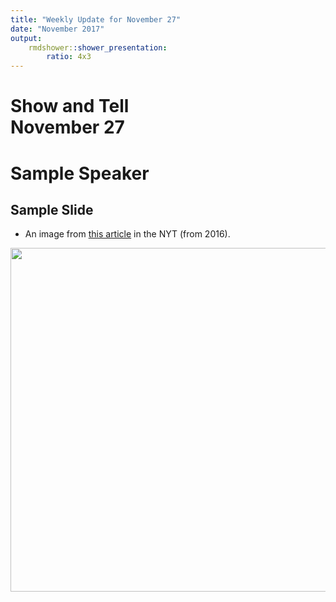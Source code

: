```yaml
---
title: "Weekly Update for November 27"
date: "November 2017"
output: 
    rmdshower::shower_presentation:
        ratio: 4x3
---
```


# Show and Tell <br> November 27

# Sample Speaker

## Sample Slide

- An image from [this article](https://www.nytimes.com/2016/10/04/well/eat/low-point-weight-wireless-scales.html) in the NYT (from 2016).

<img src="images/weight.png" width=550>

